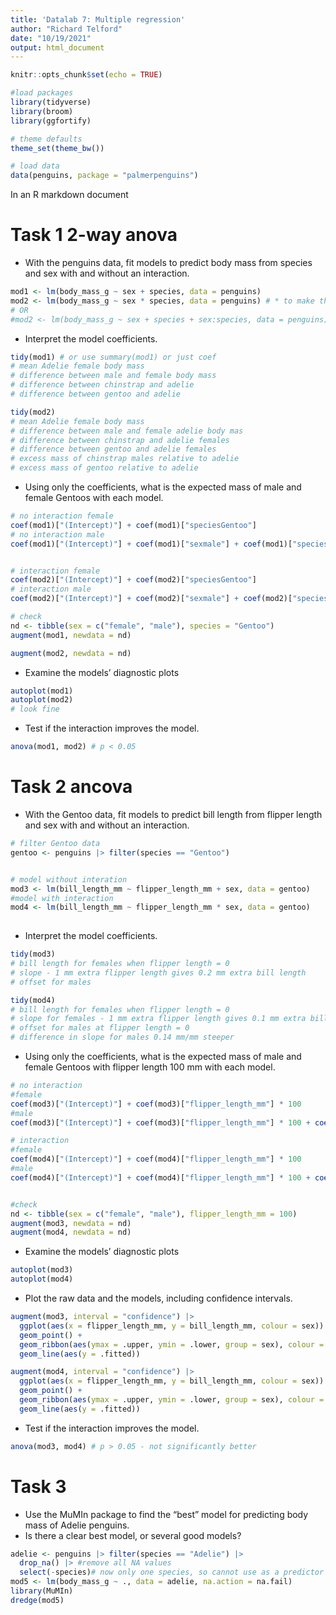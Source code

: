 ```yaml
---
title: 'Datalab 7: Multiple regression'
author: "Richard Telford"
date: "10/19/2021"
output: html_document
---
```


```r
knitr::opts_chunk$set(echo = TRUE)

#load packages
library(tidyverse)
library(broom) 
library(ggfortify)

# theme defaults
theme_set(theme_bw())

# load data
data(penguins, package = "palmerpenguins")
```

In an R markdown document

# Task 1 2-way anova

- With the penguins data, fit models to predict body mass from species and sex with and without an interaction.

```r
mod1 <- lm(body_mass_g ~ sex + species, data = penguins)
mod2 <- lm(body_mass_g ~ sex * species, data = penguins) # * to make the interaction
# OR
#mod2 <- lm(body_mass_g ~ sex + species + sex:species, data = penguins) # explicitly write out interaction - more typing
```


- Interpret the model coefficients.

```r
tidy(mod1) # or use summary(mod1) or just coef
# mean Adelie female body mass
# difference between male and female body mass
# difference between chinstrap and adelie
# difference between gentoo and adelie

tidy(mod2)
# mean Adelie female body mass
# difference between male and female adelie body mas
# difference between chinstrap and adelie females
# difference between gentoo and adelie females
# excess mass of chinstrap males relative to adelie
# excess mass of gentoo relative to adelie
```


- Using only the coefficients, what is the expected mass of male and female Gentoos with each model.

```r
# no interaction female
coef(mod1)["(Intercept)"] + coef(mod1)["speciesGentoo"]
# no interaction male
coef(mod1)["(Intercept)"] + coef(mod1)["sexmale"] + coef(mod1)["speciesGentoo"]


# interaction female
coef(mod2)["(Intercept)"] + coef(mod2)["speciesGentoo"]
# interaction male
coef(mod2)["(Intercept)"] + coef(mod2)["sexmale"] + coef(mod2)["speciesGentoo"] + coef(mod2)["sexmale:speciesGentoo"]

# check
nd <- tibble(sex = c("female", "male"), species = "Gentoo")
augment(mod1, newdata = nd)

augment(mod2, newdata = nd)

```

- Examine the models' diagnostic plots

```r
autoplot(mod1)
autoplot(mod2)
# look fine
```


- Test if the interaction improves the model.
```r
anova(mod1, mod2) # p < 0.05
```



# Task 2 ancova

- With the Gentoo data, fit models to predict bill length from flipper length and sex with and without an interaction.

```r
# filter Gentoo data
gentoo <- penguins |> filter(species == "Gentoo")


# model without interation
mod3 <- lm(bill_length_mm ~ flipper_length_mm + sex, data = gentoo)
#model with interaction
mod4 <- lm(bill_length_mm ~ flipper_length_mm * sex, data = gentoo)
 
```

- Interpret the model coefficients.
```r
tidy(mod3)
# bill length for females when flipper length = 0
# slope - 1 mm extra flipper length gives 0.2 mm extra bill length
# offset for males

tidy(mod4)
# bill length for females when flipper length = 0
# slope for females - 1 mm extra flipper length gives 0.1 mm extra bill length
# offset for males at flipper length = 0
# difference in slope for males 0.14 mm/mm steeper

```



- Using only the coefficients, what is the expected mass of male and female Gentoos with flipper length 100 mm with each model.

```r
# no interaction
#female
coef(mod3)["(Intercept)"] + coef(mod3)["flipper_length_mm"] * 100
#male
coef(mod3)["(Intercept)"] + coef(mod3)["flipper_length_mm"] * 100 + coef(mod3)["sexmale"]

# interaction
#female
coef(mod4)["(Intercept)"] + coef(mod4)["flipper_length_mm"] * 100
#male
coef(mod4)["(Intercept)"] + coef(mod4)["flipper_length_mm"] * 100 + coef(mod4)["sexmale"] + coef(mod4)["flipper_length_mm:sexmale"] * 100


#check
nd <- tibble(sex = c("female", "male"), flipper_length_mm = 100)
augment(mod3, newdata = nd)
augment(mod4, newdata = nd)
```



- Examine the models' diagnostic plots

```r
autoplot(mod3)
autoplot(mod4)
```

- Plot the raw data and the models, including confidence intervals.

```r
augment(mod3, interval = "confidence") |> 
  ggplot(aes(x = flipper_length_mm, y = bill_length_mm, colour = sex)) +
  geom_point() +
  geom_ribbon(aes(ymax = .upper, ymin = .lower, group = sex), colour = NA, alpha = 0.3) +
  geom_line(aes(y = .fitted))

augment(mod4, interval = "confidence") |> 
  ggplot(aes(x = flipper_length_mm, y = bill_length_mm, colour = sex)) +
  geom_point() +
  geom_ribbon(aes(ymax = .upper, ymin = .lower, group = sex), colour = NA, alpha = 0.3) +
  geom_line(aes(y = .fitted))
```



- Test if the interaction improves the model.

```r
anova(mod3, mod4) # p > 0.05 - not significantly better
```


# Task 3

- Use the MuMIn package to find the "best" model for predicting body mass of Adelie penguins.
- Is there a clear best model, or several good models?

```r
adelie <- penguins |> filter(species == "Adelie") |> 
  drop_na() |> #remove all NA values
  select(-species)# now only one species, so cannot use as a predictor
mod5 <- lm(body_mass_g ~ ., data = adelie, na.action = na.fail)
library(MuMIn)
dredge(mod5)
```


